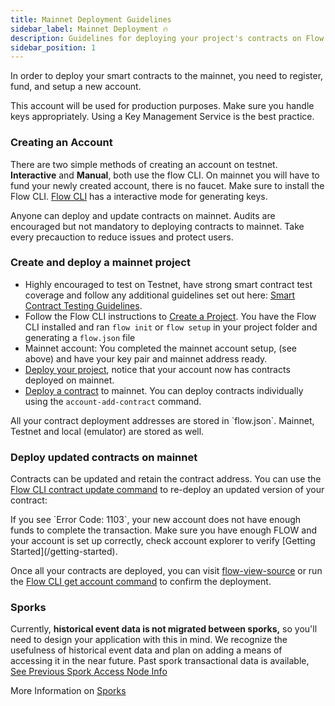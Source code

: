 ```yaml
---
title: Mainnet Deployment Guidelines
sidebar_label: Mainnet Deployment 🔥
description: Guidelines for deploying your project's contracts on Flow Mainnet
sidebar_position: 1
---
```


In order to deploy your smart contracts to the mainnet, you need to register, fund, and setup a new account.

<Callout type="info">
This account will be used for production purposes. Make sure you handle keys appropriately. Using a Key Management Service is the best practice. 
</Callout>

### Creating an Account

There are two simple methods of creating an account on testnet. **Interactive** and **Manual**, both use the flow CLI. On mainnet you will have to fund your newly created account, there is no faucet.
Make sure to install the Flow CLI. [Flow CLI](../../tools/toolchains/flow-cli/accounts/create-accounts) has a interactive mode for generating keys.

<Callout type="success">
Anyone can deploy and update contracts on mainnet. Audits are encouraged but not mandatory to deploying contracts to mainnet. Take every precauction to reduce issues and protect users. 
</Callout>

### Create and deploy a mainnet project

- Highly encouraged to test on Testnet, have strong smart contract test coverage and follow any additional guidelines set out here: [Smart Contract Testing Guidelines](./contract-testing). 
- Follow the Flow CLI instructions to [Create a Project](../../tools/toolchains/flow-cli). You have the Flow CLI installed and ran `flow init` or `flow setup` in your project folder and generating a `flow.json` file
- Mainnet account: You completed the mainnet account setup, (see above) and have your key pair and mainnet address ready.
- [Deploy your project](../../tools/toolchains/flow-cli/deployment/deploy-project-contracts.md), notice that your account now has contracts deployed on mainnet.
- [Deploy a contract](../../tools/toolchains/flow-cli/accounts/account-add-contract.md) to mainnet. You can deploy contracts individually using the `account-add-contract` command.

<Callout type="info">
All your contract deployment addresses are stored in `flow.json`. Mainnet, Testnet and local (emulator) are stored as well.
</Callout>

### Deploy updated contracts on mainnet

Contracts can be updated and retain the contract address. You can use the [Flow CLI contract update command](../../tools/toolchains/flow-cli/accounts/account-update-contract.md) to re-deploy an updated version of your contract:

<Callout type="warning">
If you see `Error Code: 1103`, your new account does not have enough funds to complete the transaction. Make sure you have enough FLOW and your account is set up correctly, check account explorer to verify [Getting Started](/getting-started).
</Callout>

Once all your contracts are deployed, you can visit [flow-view-source](https://flow-view-source.com/) or run the [Flow CLI get account command](../../tools/toolchains/flow-cli/accounts/get-accounts.md) to confirm the deployment.

### Sporks

Currently, **historical event data is not migrated between sporks,** so you'll need to design your application with this in mind. We recognize the usefulness of historical event data and plan on adding a means of accessing it in the near future. Past spork transactional data is available, [See Previous Spork Access Node Info](../../concepts/nodes/node-operation/past-sporks)

More Information on [Sporks](../../concepts/nodes/node-operation/spork)